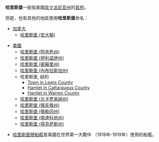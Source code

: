 '''哈里斯堡'''一般指美國[[宾夕法尼亚州|宾夕法尼亚州]]的[[哈里斯堡|首府]]。 

但是，也有其他的地區使用'''哈里斯堡'''命名：
* [[加拿大|加拿大]]
** [[哈里斯堡_(安大略)|哈里斯堡 (安大略)]]

* [[美國|美國]] 
** [[哈里斯堡_(阿肯色州)|哈里斯堡 (阿肯色州)]]
** [[哈里斯堡_(伊利诺伊州)|哈里斯堡 (伊利诺伊州)]]
** [[哈里斯堡_(密蘇里州)|哈里斯堡 (密蘇里州)]]
** [[哈里斯堡_(內布拉斯加州)|哈里斯堡 (內布拉斯加州)]]
** 哈里斯堡, 紐約 
*** [[哈里斯堡_(紐約)|Town in Lewis County]] 
*** [[Allegany_(town),_New_York|Hamlet in Cattaraugus County]] 
*** [[Stony_Creek,_New_York|Hamlet in Warren County]] 
** [[哈里斯堡_(北卡罗来纳州)|哈里斯堡 (北卡罗来纳州)]]
** [[哈里斯堡_(俄亥俄州)|哈里斯堡 (俄亥俄州)]]
** [[哈里斯堡_(俄勒冈州)|哈里斯堡 (俄勒冈州)]]
** [[哈里斯堡_(南達科他州)|哈里斯堡 (南達科他州)]]
** [[哈里斯堡_(得克萨斯州)|哈里斯堡 (得克萨斯州)]]

* [[哈里斯堡號船艦|哈里斯堡號船艦]]是美國在世界第一大戰中 （1918年-1919年）使用的船艦。

{{disambig|H|Cat=四字地名消歧义}}